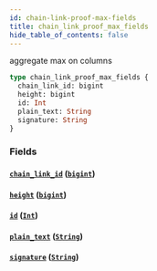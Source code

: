 ```yaml
---
id: chain-link-proof-max-fields
title: chain_link_proof_max_fields
hide_table_of_contents: false
---
```


aggregate max on columns

```graphql
type chain_link_proof_max_fields {
  chain_link_id: bigint
  height: bigint
  id: Int
  plain_text: String
  signature: String
}
```

### Fields

#### [`chain_link_id`](#) ([`bigint`](../scalars/bigint))

#### [`height`](#) ([`bigint`](../scalars/bigint))

#### [`id`](#) ([`Int`](../scalars/int))

#### [`plain_text`](#) ([`String`](../scalars/string))

#### [`signature`](#) ([`String`](../scalars/string))
